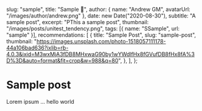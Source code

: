   slug: "sample",
  title: "Sample 🍕",
  author: { name: "Andrew GM", avatarUrl: "/images/author/andrew.png" },
  date: new Date("2020-08-30"),
  subtitle: "A sample post",
  excerpt:
    "PThis a sample post",
  thumbnail: "/images/posts/unitest_tendency.png",
  tags: [{ name: "SSample", url: "sample" }],
  recommendations: [
    {
      title: "Sample Post",
      slug: "sample-post",
      thumbnail:
        "https://images.unsplash.com/photo-1518057111178-44a106bad636?ixlib=rb-4.0.3&ixid=M3wxMjA3fDB8MHxwaG90by1wYWdlfHx8fGVufDB8fHx8fA%3D%3D&auto=format&fit=crop&w=988&q=80",
    },
  ],
};

# Sample post

Lorem ipsum ... hello world

